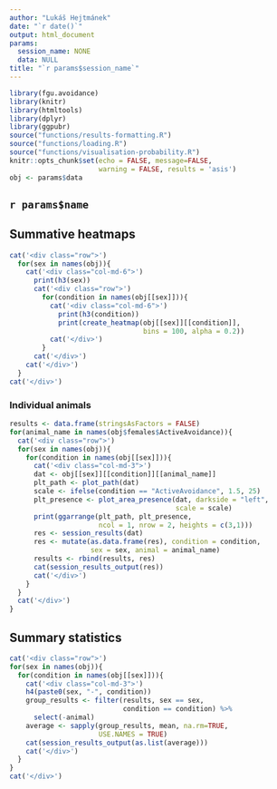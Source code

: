 ```yaml
---
author: "Lukáš Hejtmánek"
date: "`r date()`"
output: html_document
params:
  session_name: NONE
  data: NULL
title: "`r params$session_name`"
---
```


```r
library(fgu.avoidance)
library(knitr)
library(htmltools)
library(dplyr)
library(ggpubr)
source("functions/results-formatting.R")
source("functions/loading.R")
source("functions/visualisation-probability.R")
knitr::opts_chunk$set(echo = FALSE, message=FALSE,
                      warning = FALSE, results = 'asis')
obj <- params$data
```

## `r params$name`

## Summative heatmaps
```r
cat('<div class="row">')
  for(sex in names(obj)){
    cat('<div class="col-md-6">')
      print(h3(sex))
      cat('<div class="row">')
        for(condition in names(obj[[sex]])){
          cat('<div class="col-md-6">')
            print(h3(condition))
            print(create_heatmap(obj[[sex]][[condition]],
                                 bins = 100, alpha = 0.2))
          cat('</div>')
        }
      cat('</div>')
    cat('</div>')
  }
cat('</div>')
```

### Individual animals
```r
results <- data.frame(stringsAsFactors = FALSE)
for(animal_name in names(obj$females$ActiveAvoidance)){
  cat('<div class="row">')
  for(sex in names(obj)){
    for(condition in names(obj[[sex]])){
      cat('<div class="col-md-3">')
      dat <- obj[[sex]][[condition]][[animal_name]]
      plt_path <- plot_path(dat)
      scale <- ifelse(condition == "ActiveAvoidance", 1.5, 25)
      plt_presence <- plot_area_presence(dat, darkside = "left",
                                         scale = scale)
      print(ggarrange(plt_path, plt_presence, 
                      ncol = 1, nrow = 2, heights = c(3,1)))
      res <- session_results(dat)
      res <- mutate(as.data.frame(res), condition = condition,
                    sex = sex, animal = animal_name)
      results <- rbind(results, res)
      cat(session_results_output(res))
      cat('</div>')
    }
  }
  cat('</div>')
}
```

## Summary statistics
```r
cat('<div class="row">')
for(sex in names(obj)){
  for(condition in names(obj[[sex]])){
    cat('<div class="col-md-3">')
    h4(paste0(sex, "-", condition))
    group_results <- filter(results, sex == sex,
                            condition == condition) %>%
      select(-animal)
    average <- sapply(group_results, mean, na.rm=TRUE,
                      USE.NAMES = TRUE)
    cat(session_results_output(as.list(average)))
    cat('</div>')
  }
}
cat('</div>')
```


